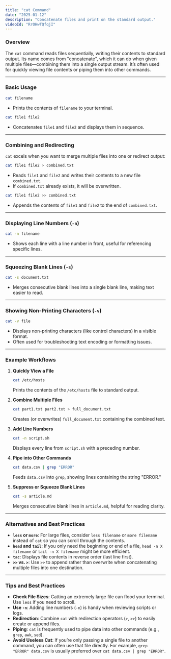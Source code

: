 ```yaml
---
title: "cat Command"
date: "2025-01-12"
description: "Concatenate files and print on the standard output."
videoId: "RrOHwTQfqjI"
---
```


### Overview

The `cat` command reads files sequentially, writing their contents to standard output. Its name comes from "concatenate", which it can do when given multiple files—combining them into a single output stream. It’s often used for quickly viewing file contents or piping them into other commands.

---

### Basic Usage

```bash
cat filename
```
- Prints the contents of `filename` to your terminal.

```bash
cat file1 file2
```
- Concatenates `file1` and `file2` and displays them in sequence.

---

### Combining and Redirecting

`cat` excels when you want to merge multiple files into one or redirect output:

```bash
cat file1 file2 > combined.txt
```
- Reads `file1` and `file2` and writes their contents to a new file `combined.txt`.  
- If `combined.txt` already exists, it will be overwritten.

```bash
cat file1 file2 >> combined.txt
```
- Appends the contents of `file1` and `file2` to the end of `combined.txt`.

---

### Displaying Line Numbers (`-n`)

```bash
cat -n filename
```
- Shows each line with a line number in front, useful for referencing specific lines.

---

### Squeezing Blank Lines (`-s`)

```bash
cat -s document.txt
```
- Merges consecutive blank lines into a single blank line, making text easier to read.

---

### Showing Non-Printing Characters (`-v`)

```bash
cat -v file
```
- Displays non-printing characters (like control characters) in a visible format.  
- Often used for troubleshooting text encoding or formatting issues.

---

### Example Workflows

1. **Quickly View a File**  
   ```bash
   cat /etc/hosts
   ```
   Prints the contents of the `/etc/hosts` file to standard output.

2. **Combine Multiple Files**  
   ```bash
   cat part1.txt part2.txt > full_document.txt
   ```
   Creates (or overwrites) `full_document.txt` containing the combined text.

3. **Add Line Numbers**  
   ```bash
   cat -n script.sh
   ```
   Displays every line from `script.sh` with a preceding number.

4. **Pipe into Other Commands**  
   ```bash
   cat data.csv | grep "ERROR"
   ```
   Feeds `data.csv` into `grep`, showing lines containing the string "ERROR."

5. **Suppress or Squeeze Blank Lines**  
   ```bash
   cat -s article.md
   ```
   Merges consecutive blank lines in `article.md`, helpful for reading clarity.

---

### Alternatives and Best Practices

- **`less` or `more`**: For large files, consider `less filename` or `more filename` instead of `cat` so you can scroll through the contents.
- **`head` and `tail`**: If you only need the beginning or end of a file, `head -n X filename` or `tail -n X filename` might be more efficient.
- **`tac`**: Displays file contents in reverse order (last line first).  
- **`>>` vs. `>`**: Use `>>` to append rather than overwrite when concatenating multiple files into one destination.

---

### Tips and Best Practices

- **Check File Sizes**: Catting an extremely large file can flood your terminal. Use `less` if you need to scroll.  
- **Use `-n`**: Adding line numbers (`-n`) is handy when reviewing scripts or logs.  
- **Redirection**: Combine `cat` with redirection operators (`>`, `>>`) to easily create or append files.  
- **Piping**: `cat` is frequently used to pipe data into other commands (e.g., `grep`, `awk`, `sed`).  
- **Avoid Useless Cat**: If you’re only passing a single file to another command, you can often use that file directly. For example, `grep "ERROR" data.csv` is usually preferred over `cat data.csv | grep "ERROR"`. 